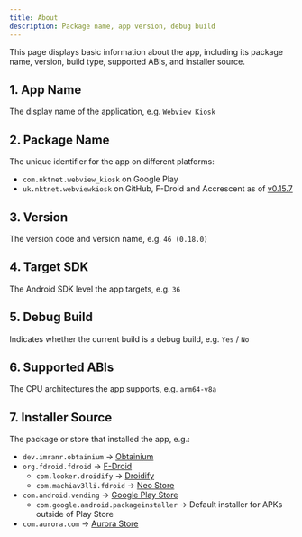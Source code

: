 ```yaml
---
title: About
description: Package name, app version, debug build
---
```


This page displays basic information about the app, including its package name,
version, build type, supported ABIs, and installer source.

## 1. App Name

The display name of the application, e.g. `Webview Kiosk`

## 2. Package Name

The unique identifier for the app on different platforms:

- `com.nktnet.webview_kiosk` on Google Play  
- `uk.nktnet.webviewkiosk` on GitHub, F-Droid and Accrescent as of [v0.15.7](https://github.com/nktnet1/webview-kiosk/releases/tag/v0.15.7)

## 3. Version

The version code and version name, e.g. `46 (0.18.0)`

## 4. Target SDK

The Android SDK level the app targets, e.g. `36`

## 5. Debug Build

Indicates whether the current build is a debug build, e.g. `Yes` / `No`

## 6. Supported ABIs

The CPU architectures the app supports, e.g. `arm64-v8a`

## 7. Installer Source

The package or store that installed the app, e.g.:

- `dev.imranr.obtainium` → [Obtainium](https://obtainium.imranr.dev)  
- `org.fdroid.fdroid` → [F-Droid](https://f-droid.org)  
  - `com.looker.droidify` → [Droidify](https://droidify.eu.org)  
  - `com.machiav3lli.fdroid` → [Neo Store](https://github.com/NeoApplications/Neo-Store)  
- `com.android.vending` → [Google Play Store](https://play.google.com/store/apps)  
  - `com.google.android.packageinstaller` → Default installer for APKs outside of Play Store  
- `com.aurora.com` → [Aurora Store](https://auroraoss.com/aurora-store)